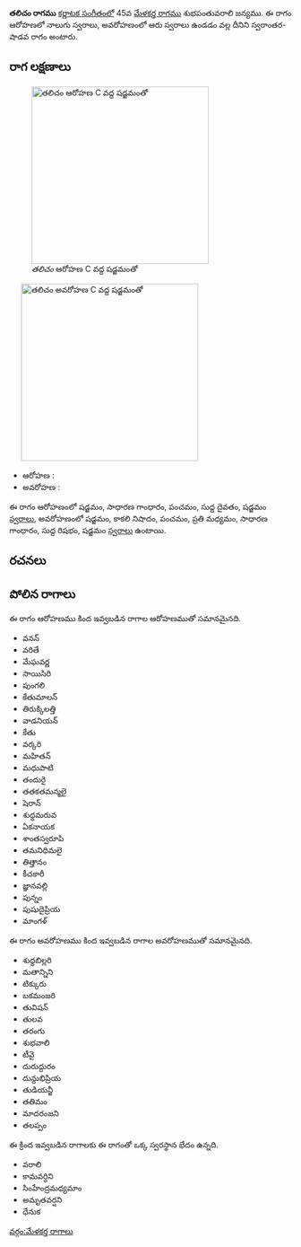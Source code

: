 {{Infobox ragam
	| name          	= తలిచం
	| synonym	    	= 
	| mela          	= 
	| chakra        	= 
	| janaka        	= 
	| type          	= స్వరాంతర-శాడవ
	| arohanam      	= {{svaraC|S|G2|P|D1|S'}} 
	| avarohanam    	= {{svaraC|S'|N3|P|M2|G2|R1|S}}
	| jeeva         	=
	| chhaya        	=
	| nyasa         	=
	| vishesha      	= 
	| equivalent  		= 
}}
{{కర్ణాటక సంగీత రాగాలు}}
'''తలిచం రాగము''' [[కర్ణాటక సంగీతం]]లో 45వ [[మేళకర్త రాగము]] శుభపంతువరాలి జన్యము.  ఈ రాగం ఆరోహణలో నాలుగు స్వరాలు, అవరోహణంలో ఆరు స్వరాలు ఉండడం వల్ల దీనిని స్వరాంతర-షాడవ రాగం అంటారు.


==రాగ లక్షణాలు==
[[Image:talicam_ar_kb2wiki.png|thumb|right|316px|''తలిచం'' ఆరోహణ C వద్ద షడ్జమంతో]]
	[[Image:talicam_av_kb2wiki.png|thumb|right|316px|''తలిచం'' అవరోహణ C వద్ద షడ్జమంతో]]

* ఆరోహణ : {{svaraC|S|G2|P|D1|S'}} 
* అవరోహణ : {{svaraC|S'|N3|P|M2|G2|R1|S}}

ఈ రాగం ఆరోహణంలో షడ్జమం, సాధారణ  గాంధారం, పంచమం, సుద్ద దైవతం, షడ్జమం [[స్వరాలు]], అవరోహణంలో షడ్జమం, కాకలి  నిషాదం, పంచమం, ప్రతి మధ్యమం, సాధారణ  గాంధారం, సుద్ద  రిషభం, షడ్జమం [[స్వరాలు]] ఉంటాయి.

==రచనలు==



==పోలిన రాగాలు==
ఈ రాగం ఆరోహణము కింద ఇవ్వబడిన రాగాల ఆరోహణముతో సమానమైనది.
* వనన్
* వరితే
* మేఘవర్ణ
* సాయిసిరి
* పుంగలి
* కేతుమాలన్
* తిరుక్కిలత్తి
* వాడనియన్
* కేతు
* వర్కరి
* మహితన్
* మధుపాటి
* తందురై
* తతకతమన్మలై
* షెరాన్
* శుధ్ధమరువ
* ఏకనాయక
* శాంతస్వరూపి
*  తమనిధిమలై
* తిత్తానం
* కీచకారీ
* జ్ఞానవల్లి
* పున్నం
* పుషుదైప్రియ
* మాంగళ్

ఈ రాగం అవరోహణము కింద ఇవ్వబడిన రాగాల అవరోహణముతో సమానమైనది.
* శుధ్ధబిల్లరి
* మతాన్నిని
*  టిక్కురు
* బకమంజరి
* తువిషన్
* తులవ
* తరంగు
* శుభవాలి
* టీవై
* దురుద్దురం
* దున్దుభిప్రియ
*  తుడియన్జీ
* తతిమం
* మాదరంజని
* తలప్పం

ఈ క్రింద ఇవ్వబడిన రాగాలకు ఈ రాగంతో ఒక్క స్వరస్థాన భేదం ఉన్నది.
* వరాలి
* కామవర్ధిని
* సింహేంద్రమధ్యమాం
* అమృతవర్షని
* ధేనుక



[[వర్గం:మేళకర్త రాగాలు]]